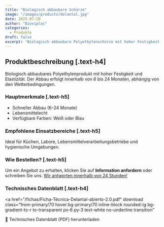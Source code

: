 ```yaml
---
title: "Biologisch abbaubare Schürze"
image: "/images/products/delantal.jpg"
date: 2025-07-28
author: "Bioxiplas"
categories:
  - Produkte
draft: false
excerpt: "Biologisch abbaubare Polyethylenschürze mit hoher Festigkeit und Elastizität. Code 101."
---
```


## Produktbeschreibung [.text-h4]

Biologisch abbaubares Polyethylenprodukt mit hoher Festigkeit und Elastizität. Der Abbau erfolgt innerhalb von 6 bis 24 Monaten, abhängig von den Wetterbedingungen.

### Hauptmerkmale [.text-h5]

- Schneller Abbau (6–24 Monate)
- Lebensmittelecht
- Verfügbare Farben: Weiß oder Blau

### Empfohlene Einsatzbereiche [.text-h5]

Ideal für Küchen, Labore, Lebensmittelverarbeitungsbetriebe und hygienische Umgebungen.

### Wie Bestellen? [.text-h5]

Um ein Angebot zu erhalten, klicken Sie auf **Information anfordern** oder schreiben Sie uns. <u>Wir antworten innerhalb von 24 Stunden!</u>

### Technisches Datenblatt [.text-h4]

<a
  href="/fichas/Ficha-Técnica-Delantal-abierto-2.0.pdf"
  download
  class="from-primary/70 hover:bg-primary/70 inline-block rounded-lg bg-gradient-to-r to-transparent px-6 py-3 text-white no-underline transition"
>
  📄 Technisches Datenblatt (PDF) herunterladen
</a>
